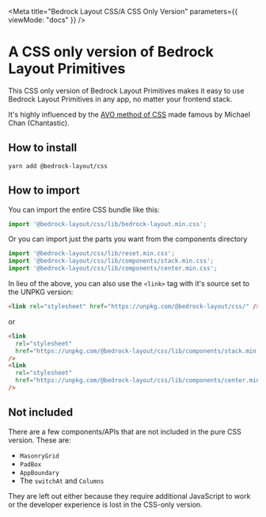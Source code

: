 

<Meta
  title="Bedrock Layout CSS/A CSS Only Version"
  parameters={{ viewMode: "docs" }}
/>

# A CSS only version of Bedrock Layout Primitives

This CSS only version of Bedrock Layout Primitives makes it easy to use Bedrock Layout Primitives in any app, no matter your frontend stack.

It's highly influenced by the [AVO method of CSS](https://chan.dev/avo) made famous by Michael Chan (Chantastic).

## How to install

`yarn add @bedrock-layout/css`

## How to import

You can import the entire CSS bundle like this:

```javascript
import '@bedrock-layout/css/lib/bedrock-layout.min.css';
```

Or you can import just the parts you want from the components directory

```javascript
import '@bedrock-layout/css/lib/reset.min.css';
import '@bedrock-layout/css/lib/components/stack.min.css';
import '@bedrock-layout/css/lib/components/center.min.css';
```

In lieu of the above, you can also use the `<link>` tag with it's source set to the UNPKG version:

```html
<link rel="stylesheet" href="https://unpkg.com/@bedrock-layout/css/" />
```

or

```html
<link
  rel="stylesheet"
  href="https://unpkg.com/@bedrock-layout/css/lib/components/stack.min.css"
/>
<link
  rel="stylesheet"
  href="https://unpkg.com/@bedrock-layout/css/lib/components/center.min.css"
/>
```

## Not included

There are a few components/APIs that are not included in the pure CSS version. These are:

- `MasonryGrid`
- `PadBox`
- `AppBoundary`
- The `switchAt` and `Columns`

They are left out either because they require additional JavaScript to work or the developer experience is lost in the CSS-only version.
